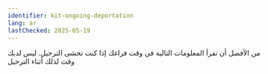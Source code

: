 ```yaml
---
identifier: kit-ongoing-deportation
lang: ar
lastChecked: 2025-05-19
---
```

ﻣﻦ ﺍﻷﻓﻀﻞ ﺃﻥ تقرأ ﺍﻟﻤﻌﻠﻮﻣﺎﺕ ﺍﻟﺘﺎﻟﻴﺔ ﻓﻲ ﻭﻗﺖ ﻓﺮﺍﻏﻚ ﺇﺫﺍ ﻛﻨﺖ ﺗﺨﺸﻰ ﺍﻟﺘﺮﺣﻴﻞ. ﻟﻴﺲ ﻟﺪﻳﻚ ﻭﻗﺖ ﻟﺬﻟﻚ ﺃﺛﻨﺎﺀ ﺍﻟﺘﺮﺣﻴﻞ

<BlockBox identifier="ongoing-deportation">
    <Block identifier="ongoing-deportation" collection="flyers" />
</BlockBox>
